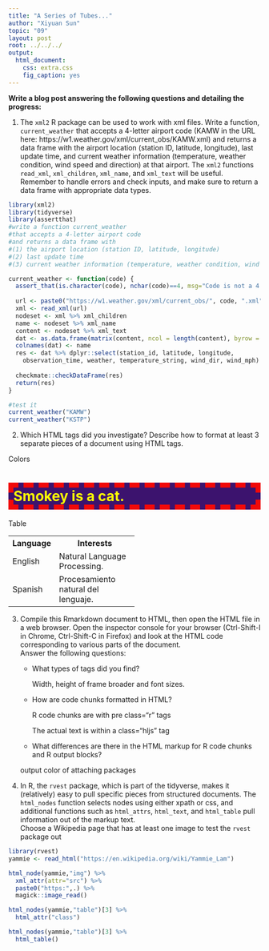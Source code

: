 ```yaml
---
title: "A Series of Tubes..."
author: "Xiyuan Sun"
topic: "09"
layout: post
root: ../../../
output: 
  html_document: 
    css: extra.css
    fig_caption: yes
---
```


**Write a blog post answering the following questions and detailing the progress: **

1. The `xml2` R package can be used to work with xml files. Write a function, `current_weather` that accepts a 4-letter airport code (KAMW in the URL here: https://w1.weather.gov/xml/current_obs/KAMW.xml) and returns a data frame with the airport location (station ID, latitude, longitude), last update time, and current weather information (temperature, weather condition, wind speed and direction) at that airport. The `xml2` functions `read_xml`, `xml_children`, `xml_name`, and `xml_text` will be useful. Remember to handle errors and check inputs, and make sure to return a data frame with appropriate data types. 

```r
library(xml2)
library(tidyverse)
library(assertthat)
#write a function current_weather
#that accepts a 4-letter airport code
#and returns a data frame with 
#(1) the airport location (station ID, latitude, longitude)
#(2) last update time
#(3) current weather information (temperature, weather condition, wind speed and direction)

current_weather <- function(code) {
  assert_that(is.character(code), nchar(code)==4, msg="Code is not a 4 letter char")
  
  url <- paste0("https://w1.weather.gov/xml/current_obs/", code, ".xml")
  xml <- read_xml(url)
  nodeset <- xml %>% xml_children 
  name <- nodeset %>% xml_name
  content <- nodeset %>% xml_text
  dat <- as.data.frame(matrix(content, ncol = length(content), byrow = T), stringsAsFactors = F)
  colnames(dat) <- name
  res <- dat %>% dplyr::select(station_id, latitude, longitude,
    observation_time, weather, temperature_string, wind_dir, wind_mph)
  
  checkmate::checkDataFrame(res)
  return(res)
}

#test it
current_weather("KAMW")
current_weather("KSTP")


```


2. Which HTML tags did you investigate? Describe how to format at least 3 separate pieces of a document using HTML tags.

Colors

<!--html_preserve-->
<h1 style="background-color:rgb(60, 19, 110);color:Yellow;border:10px dashed #F10909">Smokey is a cat.</h1>
<!--/html_preserve-->

Table

<!--html_preserve-->
<table style="width:50%">
  <tr>
    <th>Language</th>
    <th>Interests</th>
  </tr>
  <tr>
    <td>English</td>
    <td>Natural Language Processing.</td>
  </tr>
  <tr>
    <td>Spanish</td>
    <td>Procesamiento natural del lenguaje.</td>
  </tr>
</table>
<!--/html_preserve-->


3. Compile this Rmarkdown document to HTML, then open the HTML file in a web browser. Open the inspector console for your browser (Ctrl-Shift-I in Chrome, Ctrl-Shift-C in Firefox) and look at the HTML code corresponding to various parts of the document. <br>
Answer the following questions:

    - What types of tags did you find? 
    
      Width, height of frame broader and font sizes.
      
    - How are code chunks formatted in HTML?
      
      R code chunks are with pre class="r" tags
      
      The actual text is within a class="hljs" tag

    - What differences are there in the HTML markup for R code chunks and R output blocks?
    
    output color of attaching packages
    
    
    
4. In R, the `rvest` package, which is part of the tidyverse, makes it (relatively) easy to pull specific pieces from structured documents. The `html_nodes` function selects nodes using either xpath or css, and additional functions such as `html_attrs`, `html_text`, and `html_table` pull information out of the markup text.<br>
Choose a Wikipedia page that has at least one image to test the `rvest` package out

```r
library(rvest)
yammie <- read_html("https://en.wikipedia.org/wiki/Yammie_Lam")

html_node(yammie,"img") %>% 
  xml_attr(attr="src") %>%
  paste0("https:",.) %>%
  magick::image_read()

html_nodes(yammie,"table")[3] %>%
  html_attr("class")

html_nodes(yammie,"table")[3] %>%
  html_table()
```






